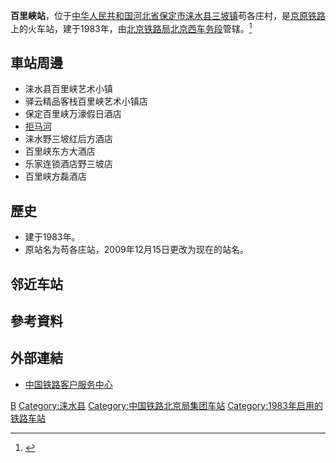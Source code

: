 {{Infobox China railway station
|车站名称 = 百里峽站
|图片 = 百里峡站站房内侧.jpg
|图片介绍 = 
|其他名称=苟各庄站
|车站拼音 = Bailixia
|英文名称 = Bailixia Railway Station
|车站代码 = 14237<ref>{{cite book|author=铁道部电子计算技术中心, 铁道部运输局|title=铁路车站站名代码表：TMIS使用|publisher=中国铁道出版社|location=北京|year=1998|isbn=9787113030995|pages=14}}</ref>
|电报码 = AAP
|拼音码 = BLX
|始建时间= 1981年
|开通运营= 1983年5月
|车站类型= 客运站
|车站位置= [[河北省|河北省]][[保定市|保定市]][[涞水县|涞水县]][[三坡镇|三坡镇]]苟各庄村
|坐标 = {{coord|39.682697|115.386913|display=inline,title}}
|归属= [[北京铁路局|北京铁路局]][[北京西车务段|北京西车务段]]
|线路= [[京原铁路|京原铁路]]
|车站等级= [[四等站_(中铁)|四等站]]
|月台数目 = 
|股道数目 = 
}}
'''百里峽站'''，位于[[中华人民共和国|中华人民共和国]][[河北省|河北省]][[保定市|保定市]][[涞水县|涞水县]][[三坡镇|三坡镇]]苟各庄村，是[[京原铁路|京原铁路]]上的火车站，建于1983年，由[[北京铁路局|北京铁路局]][[北京西车务段|北京西车务段]]管辖。<ref>{{Cite web |url=http://search.huochepiao.com/huochezhan/jieshao/3501.htm |title=百里峡火车站介绍 |accessdate=2018-02-09 |archive-date=2018-02-10 |archive-url=https://web.archive.org/web/20180210002500/http://search.huochepiao.com/huochezhan/jieshao/3501.htm |dead-url=no }}</ref>
==車站周邊==
* 涞水县百里峡艺术小镇
* 驿云精品客栈百里峡艺术小镇店
* 保定百里峡万濠假日酒店
* [[拒马河|拒马河]]
* 涞水野三坡红后方酒店
* 百里峡东方大酒店
* 乐家连锁酒店野三坡店
* 百里峡方磊酒店

==歷史==
* 建于1983年。
* 原站名为苟各庄站，2009年12月15日更改为现在的站名。

== 邻近车站 ==
{{start rail box|[[File:China_Railways.svg|16px]] [[中国铁路|中国铁路]]}}
{{s-inop|[[野三坡站|野三坡站]]|{{站|石景山南}}方向}}
{{s-line|[[京原铁路|京原铁路]]<br />← 9km 百里峡站 6km →}}
{{s-inop|[[福山口站|福山口站]]|{{站|原平}}方向}}
{{end box}}

==參考資料==
{{reflist}}
==外部連結==
* [http://www.12306.cn/mormhweb/ 中国铁路客户服务中心] {{Wayback|url=http://www.12306.cn/mormhweb/ |date=20180205163941 }}
{{China-rail-stub}}
{{京原铁路}}
[[Category:保定市铁路车站|B]]
[[Category:涞水县|Category:涞水县]]
[[Category:中国铁路北京局集团车站|Category:中国铁路北京局集团车站]]
[[Category:1983年启用的铁路车站|Category:1983年启用的铁路车站]]